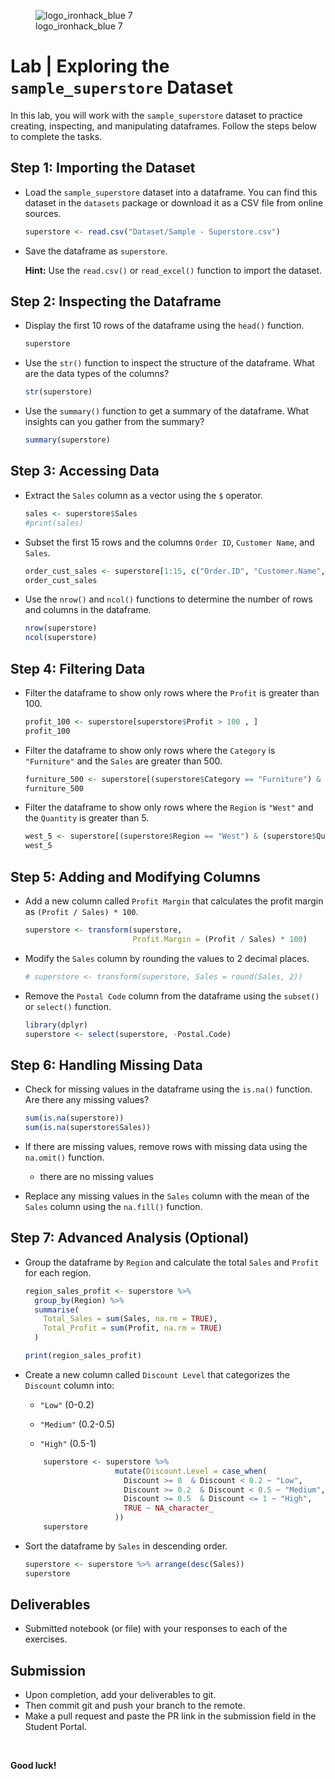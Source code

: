 ![logo_ironhack_blue 7](https://user-images.githubusercontent.com/23629340/40541063-a07a0a8a-601a-11e8-91b5-2f13e4e6b441.png)

# Lab \| Exploring the `sample_superstore` Dataset

In this lab, you will work with the `sample_superstore` dataset to practice creating, inspecting, and manipulating dataframes. Follow the steps below to complete the tasks.

## Step 1: Importing the Dataset

-   Load the `sample_superstore` dataset into a dataframe. You can find this dataset in the `datasets` package or download it as a CSV file from online sources.

    ```r
    superstore <- read.csv("Dataset/Sample - Superstore.csv")
    ```

-   Save the dataframe as `superstore`.

    **Hint:** Use the `read.csv()` or `read_excel()` function to import the dataset.

## Step 2: Inspecting the Dataframe

-   Display the first 10 rows of the dataframe using the `head()` function.

    ```r
    superstore
    ```

-   Use the `str()` function to inspect the structure of the dataframe. What are the data types of the columns?

    ```r
    str(superstore)
    ```

-   Use the `summary()` function to get a summary of the dataframe. What insights can you gather from the summary?

    ```r
    summary(superstore)
    ```

## Step 3: Accessing Data

-   Extract the `Sales` column as a vector using the `$` operator.

    ```r
    sales <- superstore$Sales
    #print(sales)
    ```

-   Subset the first 15 rows and the columns `Order ID`, `Customer Name`, and `Sales`.

    ```r
    order_cust_sales <- superstore[1:15, c("Order.ID", "Customer.Name", "Sales")]
    order_cust_sales
    ```

-   Use the `nrow()` and `ncol()` functions to determine the number of rows and columns in the dataframe.

    ```r
    nrow(superstore)
    ncol(superstore)
    ```

## Step 4: Filtering Data

-   Filter the dataframe to show only rows where the `Profit` is greater than 100.

    ```r
    profit_100 <- superstore[superstore$Profit > 100 , ]
    profit_100

    ```

-   Filter the dataframe to show only rows where the `Category` is `"Furniture"` and the `Sales` are greater than 500.

    ```r
    furniture_500 <- superstore[(superstore$Category == "Furniture") & (superstore$Sales > 500), ]
    furniture_500
    ```

-   Filter the dataframe to show only rows where the `Region` is `"West"` and the `Quantity` is greater than 5.

    ```r
    west_5 <- superstore[(superstore$Region == "West") & (superstore$Quantity > 5), ]
    west_5
    ```

## Step 5: Adding and Modifying Columns

-   Add a new column called `Profit Margin` that calculates the profit margin as `(Profit / Sales) * 100`.

    ```r
    superstore <- transform(superstore,
                            Profit.Margin = (Profit / Sales) * 100)

    ```

-   Modify the `Sales` column by rounding the values to 2 decimal places.

    ```r
    # superstore <- transform(superstore, Sales = round(Sales, 2))
    ```

-   Remove the `Postal Code` column from the dataframe using the `subset()` or `select()` function.

    ```r
    library(dplyr)
    superstore <- select(superstore, -Postal.Code)
    ```

## Step 6: Handling Missing Data

-   Check for missing values in the dataframe using the `is.na()` function. Are there any missing values?

    ```r
    sum(is.na(superstore))
    sum(is.na(superstore$Sales))
    ```

-   If there are missing values, remove rows with missing data using the `na.omit()` function.

    -   there are no missing values

-   Replace any missing values in the `Sales` column with the mean of the `Sales` column using the `na.fill()` function.

## Step 7: Advanced Analysis (Optional)

-   Group the dataframe by `Region` and calculate the total `Sales` and `Profit` for each region.

    ```r
    region_sales_profit <- superstore %>%
      group_by(Region) %>%
      summarise(
        Total_Sales = sum(Sales, na.rm = TRUE),
        Total_Profit = sum(Profit, na.rm = TRUE)
      )

    print(region_sales_profit)
    ```

-   Create a new column called `Discount Level` that categorizes the `Discount` column into:

    -   `"Low"` (0-0.2)

    -   `"Medium"` (0.2-0.5)

    -   `"High"` (0.5-1)

    ```r
        superstore <- superstore %>% 
                        mutate(Discount.Level = case_when(
                          Discount >= 0  & Discount < 0.2 ~ "Low",
                          Discount >= 0.2  & Discount < 0.5 ~ "Medium",
                          Discount >= 0.5  & Discount <= 1 ~ "High",
                          TRUE ~ NA_character_
                        ))
        superstore
    ```

-   Sort the dataframe by `Sales` in descending order.

    ```r
    superstore <- superstore %>% arrange(desc(Sales))
    superstore
    ```

## Deliverables

-   Submitted notebook (or file) with your responses to each of the exercises.

## Submission

-   Upon completion, add your deliverables to git.
-   Then commit git and push your branch to the remote.
-   Make a pull request and paste the PR link in the submission field in the Student Portal.

<br>

**Good luck!**
